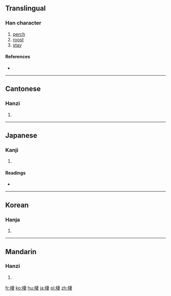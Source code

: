 {{also|栖}}
==Translingual==

===Han character===
{{Han char|rn=75|rad=木|as=08|sn=12|four=4594<sub>4</sub>|canj=木十中女 (DJLV)}}

# [[perch]]
# [[roost]]
# [[stay]]

====References====
* {{Han ref|kx=0534.170|dkj=14980|dj=0922.130|hdz=21229.060|uh=68F2|ud=26866|bh=B4CF|bd=46287}}

----

==Cantonese==

===Hanzi===
{{yue-hanzi|jyut=|y=chai1|sim=栖}}

# {{defn|lang=yue|sort=木08}}

----

==Japanese==

===Kanji===
{{ja-kanji|grade=|rs=木08}}

# {{defn|lang=ja|sort=木08}}

====Readings====
* {{ja-readings|on=[[せい]] (sei)|kun=[[すむ]] (sumu)}}

----

==Korean==

===Hanja===
{{ko-hanja|hangeul=서|eumhun=|rv=seo|mr=sŏ|y=se}}

# {{defn|lang=ko|sort=木08}}

----

==Mandarin==

===Hanzi===
{{cmn-hanzi|sim=栖|pin=[[qī]] ([[qi1]]), [[xī]] ([[xi1]])|wg=ch'i<sup>1</sup>, hsi<sup>1</sup>}}

# {{defn|lang=cmn|sort=木08}}

[[fr:棲]]
[[ko:棲]]
[[hu:棲]]
[[ja:棲]]
[[pl:棲]]
[[zh:棲]]